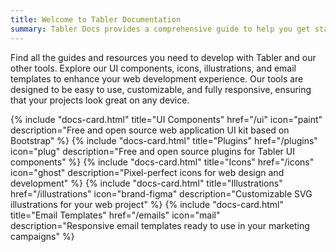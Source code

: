 ```yaml
---
title: Welcome to Tabler Documentation
summary: Tabler Docs provides a comprehensive guide to help you get started with the Tabler ecosystem, including its UI components, plugins, and icons. Explore detailed documentation to understand and leverage the full potential of Tabler in your projects.
---
```


<ResponsiveImage src="/docs/tabler.png" src-dark="/docs/tabler-dark.png" alt="Tabler" width="816" height="620" className="mb-4" />

Find all the guides and resources you need to develop with Tabler and our other tools. Explore our UI components, icons, illustrations, and email templates to enhance your web development experience. Our tools are designed to be easy to use, customizable, and fully responsive, ensuring that your projects look great on any device.

<div class="row g-4">
	{% include "docs-card.html" title="UI Components" href="/ui" icon="paint" description="Free and open source web application UI kit based on Bootstrap" %}
	{% include "docs-card.html" title="Plugins" href="/plugins" icon="plug" description="Free and open source plugins for Tabler UI components" %}
	{% include "docs-card.html" title="Icons" href="/icons" icon="ghost" description="Pixel-perfect icons for web design and development" %}
	{% include "docs-card.html" title="Illustrations" href="/illustrations" icon="brand-figma" description="Customizable SVG illustrations for your web project" %}
	{% include "docs-card.html" title="Email Templates" href="/emails" icon="mail" description="Responsive email templates ready to use in your marketing campaigns" %}
</div>
